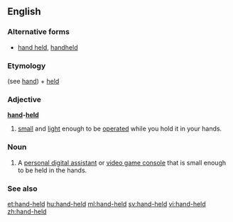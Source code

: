 ==English==

===Alternative forms===
* [[hand held]], [[handheld]]

===Etymology===
(see [[hand]]) + [[held]]

===Adjective===
'''[[hand]]-[[held]]'''

# [[small]] and [[light]] enough to be [[operate]]d while you hold it in your hands.

===Noun===
{{en-noun}}

# {{computing}} A [[personal digital assistant]] or [[video game console]] that is small enough to be held in the hands.

===See also===
{{wikipedia}}

[[et:hand-held]]
[[hu:hand-held]]
[[ml:hand-held]]
[[sv:hand-held]]
[[vi:hand-held]]
[[zh:hand-held]]